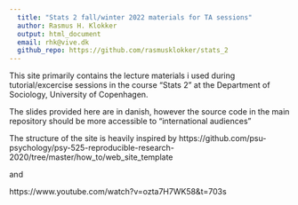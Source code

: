 ```yaml
---
  title: "Stats 2 fall/winter 2022 materials for TA sessions"
  author: Rasmus H. Klokker
  output: html_document
  email: rhk@vive.dk
  github_repo: https://github.com/rasmusklokker/stats_2
---
```



This site primarily contains the lecture materials i used during tutorial/excercise
sessions in the course "Stats 2" at the Department of Sociology, University of Copenhagen.

The slides provided here are in danish, however the source code in the main repository should be more accessible to "international audiences"

The structure of the site is heavily inspired by https://github.com/psu-psychology/psy-525-reproducible-research-2020/tree/master/how_to/web_site_template

and 

https://www.youtube.com/watch?v=ozta7H7WK58&t=703s

